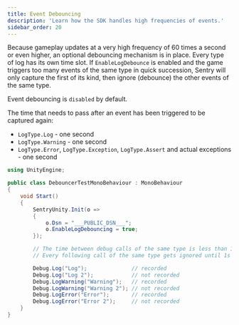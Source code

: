 ```yaml
---
title: Event Debouncing
description: 'Learn how the SDK handles high frequencies of events.'
sidebar_order: 20
---
```


Because gameplay updates at a very high frequency of 60 times a second or even higher, an optional debouncing mechanism is in place. Every type of log has its own time slot. If `EnableLogDebounce` is enabled and the game triggers too many events of the same type in quick succession, Sentry will only capture the first of its kind, then ignore (debounce) the other events of the same type.

Event debouncing is `disabled` by default.

The time that needs to pass after an event has been triggered to be captured again:

- `LogType.Log` - one second
- `LogType.Warning` - one second
- `LogType.Error`, `LogType.Exception`, `LogType.Assert` and actual exceptions - one second

```csharp
using UnityEngine;

public class DebouncerTestMonoBehaviour : MonoBehaviour
{
    void Start()
    {
        SentryUnity.Init(o =>
        {
            o.Dsn = "___PUBLIC_DSN___";
            o.EnableLogDebouncing = true;
        });

        // The time between debug calls of the same type is less than 1s
        // Every following call of the same type gets ignored until 1s has passed

        Debug.Log("Log");              // recorded
        Debug.Log("Log 2");            // not recorded
        Debug.LogWarning("Warning");   // recorded
        Debug.LogWarning("Warning 2"); // not recorded
        Debug.LogError("Error");       // recorded
        Debug.LogError("Error 2");     // not recorded
    }
}
```

